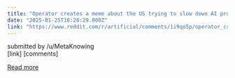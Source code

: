```yaml
---
title: "Operator creates a meme about the US trying to slow down AI progress and it's not bad"
date: "2025-01-25T16:28:29.000Z"
link: "https://www.reddit.com/r/artificial/comments/1i9qo5p/operator_creates_a_meme_about_the_us_trying_to/"
---
```


submitted by    /u/MetaKnowing  
 [link]   [comments]

[Read more](https://www.reddit.com/r/artificial/comments/1i9qo5p/operator_creates_a_meme_about_the_us_trying_to/)
